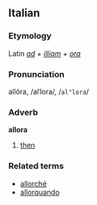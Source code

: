 ==Italian==
===Etymology===
Latin ''[[ad]] + [[illiam]] + [[ora]]''
===Pronunciation===
allóra, /alˈlora/, /<tt>al"lora</tt>/
===Adverb===
'''allora'''

# [[then]]

===Related terms===
*[[allorché]]
*[[allorquando]]